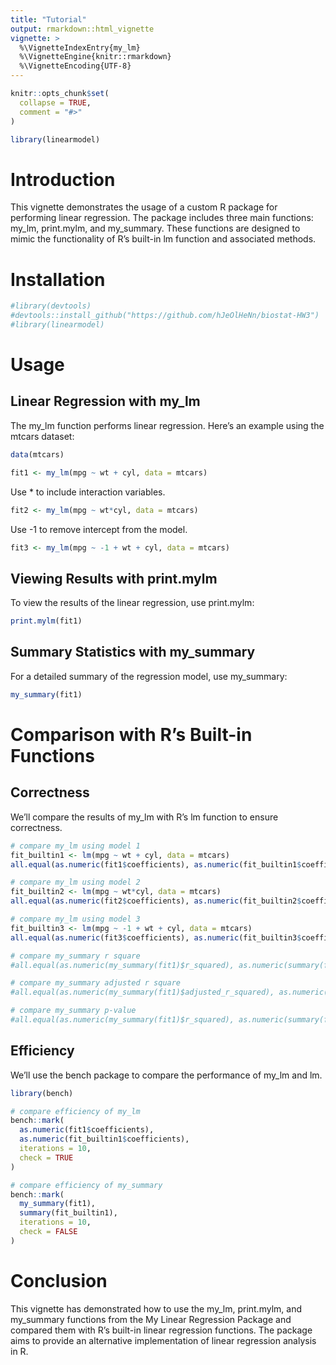 ```yaml
---
title: "Tutorial"
output: rmarkdown::html_vignette
vignette: >
  %\VignetteIndexEntry{my_lm}
  %\VignetteEngine{knitr::rmarkdown}
  %\VignetteEncoding{UTF-8}
---
```


```r
knitr::opts_chunk$set(
  collapse = TRUE,
  comment = "#>"
)
```

```r
library(linearmodel)
```

# Introduction

This vignette demonstrates the usage of a custom R package for performing linear regression. The package includes three main functions: my_lm, print.mylm, and my_summary. These functions are designed to mimic the functionality of R's built-in lm function and associated methods.

# Installation

```r
#library(devtools)
#devtools::install_github("https://github.com/hJeOlHeNn/biostat-HW3")
#library(linearmodel)
```

# Usage

## Linear Regression with my_lm

The my_lm function performs linear regression. Here's an example using the mtcars dataset:

```r
data(mtcars)

fit1 <- my_lm(mpg ~ wt + cyl, data = mtcars)
```

Use * to include interaction variables.

```r
fit2 <- my_lm(mpg ~ wt*cyl, data = mtcars)
```

Use -1 to remove intercept from the model.

```r
fit3 <- my_lm(mpg ~ -1 + wt + cyl, data = mtcars)
```

## Viewing Results with print.mylm

To view the results of the linear regression, use print.mylm:

```r
print.mylm(fit1)
```

## Summary Statistics with my_summary

For a detailed summary of the regression model, use my_summary:

```r
my_summary(fit1)
```

# Comparison with R's Built-in Functions

## Correctness

We'll compare the results of my_lm with R's lm function to ensure correctness.

```r
# compare my_lm using model 1
fit_builtin1 <- lm(mpg ~ wt + cyl, data = mtcars)
all.equal(as.numeric(fit1$coefficients), as.numeric(fit_builtin1$coefficients))

# compare my_lm using model 2
fit_builtin2 <- lm(mpg ~ wt*cyl, data = mtcars)
all.equal(as.numeric(fit2$coefficients), as.numeric(fit_builtin2$coefficients))

# compare my_lm using model 3
fit_builtin3 <- lm(mpg ~ -1 + wt + cyl, data = mtcars)
all.equal(as.numeric(fit3$coefficients), as.numeric(fit_builtin3$coefficients))

# compare my_summary r square
#all.equal(as.numeric(my_summary(fit1)$r_squared), as.numeric(summary(fit_builtin1)$r.squared))

# compare my_summary adjusted r square
#all.equal(as.numeric(my_summary(fit1)$adjusted_r_squared), as.numeric(summary(fit_builtin1)$adj.r.squared))

# compare my_summary p-value
#all.equal(as.numeric(my_summary(fit1)$r_squared), as.numeric(summary(fit_builtin1)$r.squared))
```

## Efficiency

We'll use the bench package to compare the performance of my_lm and lm.

```r
library(bench)

# compare efficiency of my_lm
bench::mark(
  as.numeric(fit1$coefficients),
  as.numeric(fit_builtin1$coefficients),
  iterations = 10,
  check = TRUE
)

# compare efficiency of my_summary
bench::mark(
  my_summary(fit1),
  summary(fit_builtin1),
  iterations = 10,
  check = FALSE
)
```

# Conclusion

This vignette has demonstrated how to use the my_lm, print.mylm, and my_summary functions from the My Linear Regression Package and compared them with R's built-in linear regression functions. The package aims to provide an alternative implementation of linear regression analysis in R.
